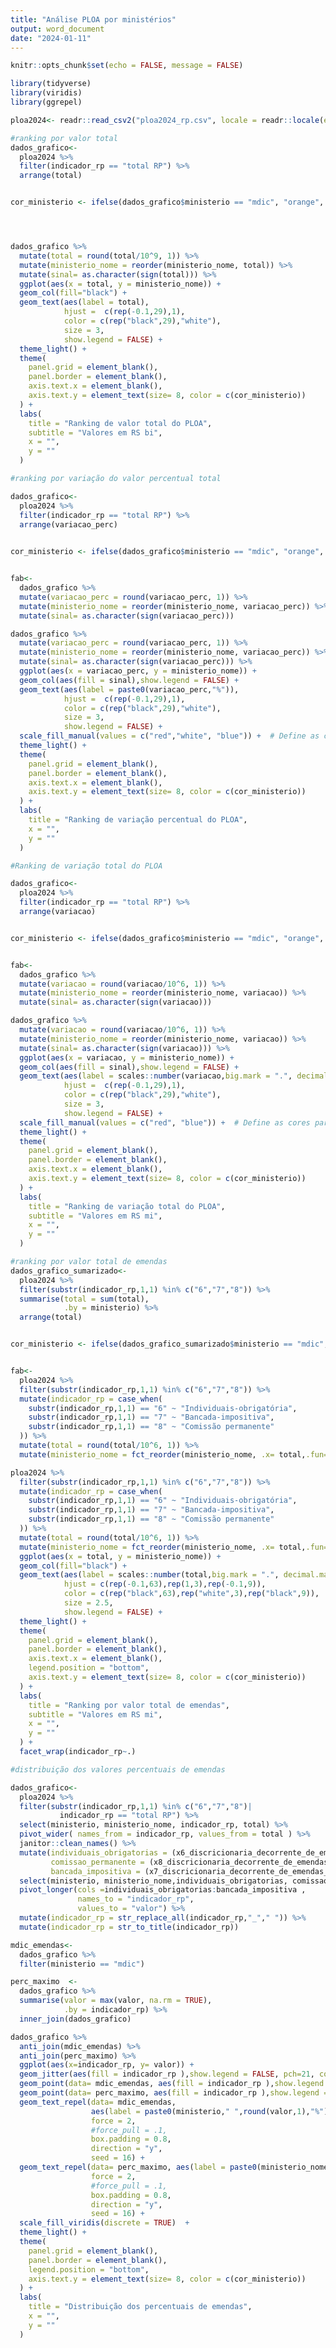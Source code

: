 ```yaml
---
title: "Análise PLOA por ministérios"
output: word_document
date: "2024-01-11"
---
```


```r
knitr::opts_chunk$set(echo = FALSE, message = FALSE)

library(tidyverse)
library(viridis)
library(ggrepel)

ploa2024<- readr::read_csv2("ploa2024_rp.csv", locale = readr::locale(encoding = "LATIN1"))


```


```r
#ranking por valor total
dados_grafico<-
  ploa2024 %>%
  filter(indicador_rp == "total RP") %>%
  arrange(total)


cor_ministerio <- ifelse(dados_grafico$ministerio == "mdic", "orange", "gray")




dados_grafico %>%
  mutate(total = round(total/10^9, 1)) %>%
  mutate(ministerio_nome = reorder(ministerio_nome, total)) %>%
  mutate(sinal= as.character(sign(total))) %>%
  ggplot(aes(x = total, y = ministerio_nome)) +
  geom_col(fill="black") +
  geom_text(aes(label = total), 
            hjust =  c(rep(-0.1,29),1), 
            color = c(rep("black",29),"white"),
            size = 3,
            show.legend = FALSE) +
  theme_light() +
  theme(
    panel.grid = element_blank(),
    panel.border = element_blank(),
    axis.text.x = element_blank(),
    axis.text.y = element_text(size= 8, color = c(cor_ministerio))
  ) +
  labs(
    title = "Ranking de valor total do PLOA",
    subtitle = "Valores em RS bi",
    x = "",
    y = ""
  )

```


```r
#ranking por variação do valor percentual total

dados_grafico<-
  ploa2024 %>%
  filter(indicador_rp == "total RP") %>%
  arrange(variacao_perc)
  

cor_ministerio <- ifelse(dados_grafico$ministerio == "mdic", "orange", "gray")


fab<-
  dados_grafico %>%
  mutate(variacao_perc = round(variacao_perc, 1)) %>%
  mutate(ministerio_nome = reorder(ministerio_nome, variacao_perc)) %>%
  mutate(sinal= as.character(sign(variacao_perc)))

dados_grafico %>%
  mutate(variacao_perc = round(variacao_perc, 1)) %>%
  mutate(ministerio_nome = reorder(ministerio_nome, variacao_perc)) %>%
  mutate(sinal= as.character(sign(variacao_perc))) %>%
  ggplot(aes(x = variacao_perc, y = ministerio_nome)) +
  geom_col(aes(fill = sinal),show.legend = FALSE) +
  geom_text(aes(label = paste0(variacao_perc,"%")), 
            hjust =  c(rep(-0.1,29),1), 
            color = c(rep("black",29),"white"),
            size = 3,
            show.legend = FALSE) +
  scale_fill_manual(values = c("red","white", "blue")) +  # Define as cores para valores negativos e positivos
  theme_light() +
  theme(
    panel.grid = element_blank(),
    panel.border = element_blank(),
    axis.text.x = element_blank(),
    axis.text.y = element_text(size= 8, color = c(cor_ministerio))
  ) +
  labs(
    title = "Ranking de variação percentual do PLOA",
    x = "",
    y = ""
  )

```


```r
#Ranking de variação total do PLOA

dados_grafico<-
  ploa2024 %>%
  filter(indicador_rp == "total RP") %>%
  arrange(variacao)


cor_ministerio <- ifelse(dados_grafico$ministerio == "mdic", "orange", "gray")


fab<-
  dados_grafico %>%
  mutate(variacao = round(variacao/10^6, 1)) %>%
  mutate(ministerio_nome = reorder(ministerio_nome, variacao)) %>%
  mutate(sinal= as.character(sign(variacao)))

dados_grafico %>%
  mutate(variacao = round(variacao/10^6, 1)) %>%
  mutate(ministerio_nome = reorder(ministerio_nome, variacao)) %>%
  mutate(sinal= as.character(sign(variacao))) %>%
  ggplot(aes(x = variacao, y = ministerio_nome)) +
  geom_col(aes(fill = sinal),show.legend = FALSE) +
  geom_text(aes(label = scales::number(variacao,big.mark = ".", decimal.mark = ",")), 
            hjust =  c(rep(-0.1,29),1), 
            color = c(rep("black",29),"white"),
            size = 3,
            show.legend = FALSE) +
  scale_fill_manual(values = c("red", "blue")) +  # Define as cores para valores negativos e positivos
  theme_light() +
  theme(
    panel.grid = element_blank(),
    panel.border = element_blank(),
    axis.text.x = element_blank(),
    axis.text.y = element_text(size= 8, color = c(cor_ministerio))
  ) +
  labs(
    title = "Ranking de variação total do PLOA",
    subtitle = "Valores em RS mi",
    x = "",
    y = ""
  )

```


```r
#ranking por valor total de emendas
dados_grafico_sumarizado<-
  ploa2024 %>%
  filter(substr(indicador_rp,1,1) %in% c("6","7","8")) %>%
  summarise(total = sum(total),
            .by = ministerio) %>%
  arrange(total)


cor_ministerio <- ifelse(dados_grafico_sumarizado$ministerio == "mdic", "orange", "gray")


fab<-
  ploa2024 %>%
  filter(substr(indicador_rp,1,1) %in% c("6","7","8")) %>%
  mutate(indicador_rp = case_when(
    substr(indicador_rp,1,1) == "6" ~ "Individuais-obrigatória",
    substr(indicador_rp,1,1) == "7" ~ "Bancada-impositiva",
    substr(indicador_rp,1,1) == "8" ~ "Comissão permanente"
  )) %>%
  mutate(total = round(total/10^6, 1)) %>%
  mutate(ministerio_nome = fct_reorder(ministerio_nome, .x= total,.fun= sum))

ploa2024 %>%
  filter(substr(indicador_rp,1,1) %in% c("6","7","8")) %>%
  mutate(indicador_rp = case_when(
    substr(indicador_rp,1,1) == "6" ~ "Individuais-obrigatória",
    substr(indicador_rp,1,1) == "7" ~ "Bancada-impositiva",
    substr(indicador_rp,1,1) == "8" ~ "Comissão permanente"
  )) %>%
  mutate(total = round(total/10^6, 1)) %>%
  mutate(ministerio_nome = fct_reorder(ministerio_nome, .x= total,.fun= sum)) %>%
  ggplot(aes(x = total, y = ministerio_nome)) +
  geom_col(fill="black") +
  geom_text(aes(label = scales::number(total,big.mark = ".", decimal.mark = ",") ), 
            hjust = c(rep(-0.1,63),rep(1,3),rep(-0.1,9)),
            color = c(rep("black",63),rep("white",3),rep("black",9)),
            size = 2.5,
            show.legend = FALSE) +
  theme_light() +
  theme(
    panel.grid = element_blank(),
    panel.border = element_blank(),
    axis.text.x = element_blank(),
    legend.position = "bottom",
    axis.text.y = element_text(size= 8, color = c(cor_ministerio))
  ) +
  labs(
    title = "Ranking por valor total de emendas",
    subtitle = "Valores em RS mi",
    x = "",
    y = ""
  ) +
  facet_wrap(indicador_rp~.)

```


```r
#distribuição dos valores percentuais de emendas

dados_grafico<-
  ploa2024 %>%
  filter(substr(indicador_rp,1,1) %in% c("6","7","8")|
           indicador_rp == "total RP") %>%
  select(ministerio, ministerio_nome, indicador_rp, total) %>%
  pivot_wider( names_from = indicador_rp, values_from = total ) %>%
  janitor::clean_names() %>%
  mutate(individuais_obrigatorias = (x6_discricionaria_decorrente_de_emendas_individuais_de_execucao_obrigatoria/total_rp)*100,
         comissao_permanente = (x8_discricionaria_decorrente_de_emendas_de_comissao_permanente/total_rp)*100,
         bancada_impositiva = (x7_discricionaria_decorrente_de_emendas_de_bancada_impositiva/total_rp)*100) %>%
  select(ministerio, ministerio_nome,individuais_obrigatorias, comissao_permanente, bancada_impositiva ) %>%
  pivot_longer(cols =individuais_obrigatorias:bancada_impositiva ,
               names_to = "indicador_rp",
               values_to = "valor") %>%
  mutate(indicador_rp = str_replace_all(indicador_rp,"_"," ")) %>%
  mutate(indicador_rp = str_to_title(indicador_rp))

mdic_emendas<-
  dados_grafico %>%
  filter(ministerio == "mdic")

perc_maximo  <-
  dados_grafico %>%
  summarise(valor = max(valor, na.rm = TRUE),
            .by = indicador_rp) %>%
  inner_join(dados_grafico)

dados_grafico %>%
  anti_join(mdic_emendas) %>%
  anti_join(perc_maximo) %>%
  ggplot(aes(x=indicador_rp, y= valor)) +
  geom_jitter(aes(fill = indicador_rp ),show.legend = FALSE, pch=21, color="white",size=2) +
  geom_point(data= mdic_emendas, aes(fill = indicador_rp ),show.legend = FALSE, pch=21, color="white",size=2) +
  geom_point(data= perc_maximo, aes(fill = indicador_rp ),show.legend = FALSE, pch=21, color="white",size=2) +
  geom_text_repel(data= mdic_emendas, 
                  aes(label = paste0(ministerio," ",round(valor,1),"%")),
                  force = 2,
                  #force_pull = .1,
                  box.padding = 0.8,
                  direction = "y",
                  seed = 16) +
  geom_text_repel(data= perc_maximo, aes(label = paste0(ministerio_nome," ",round(valor,1),"%")),
                  force = 2,
                  #force_pull = .1,
                  box.padding = 0.8,
                  direction = "y",
                  seed = 16) +
  scale_fill_viridis(discrete = TRUE)  +
  theme_light() +
  theme(
    panel.grid = element_blank(),
    panel.border = element_blank(),
    legend.position = "bottom",
    axis.text.y = element_text(size= 8, color = c(cor_ministerio))
  ) +
  labs(
    title = "Distribuição dos percentuais de emendas",
    x = "",
    y = ""
  )

```

